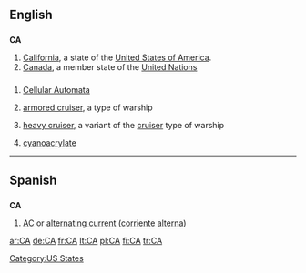 {{see|Appendix:Variations of "ca"}}
==English==

==={{abbreviation}}===
'''CA'''

# [[California]], a state of the [[United States of America]].
# [[Canada]], a member state of the [[United Nations]]

==={{initialism}}===
# [[Cellular Automata]]
# {{US|navy}} [[armored cruiser]], a type of warship
# {{US|navy}} [[heavy cruiser]], a variant of the [[cruiser]] type of warship
# {{organic compound}} [[cyanoacrylate]]


[[Category:US States]]

----

==Spanish==

==={{abbreviation|Spanish}}===
'''CA'''

# [[AC]] or [[alternating current]] ([[corriente]] [[alterna]])

[[ar:CA]]
[[de:CA]]
[[fr:CA]]
[[lt:CA]]
[[pl:CA]]
[[fi:CA]]
[[tr:CA]]